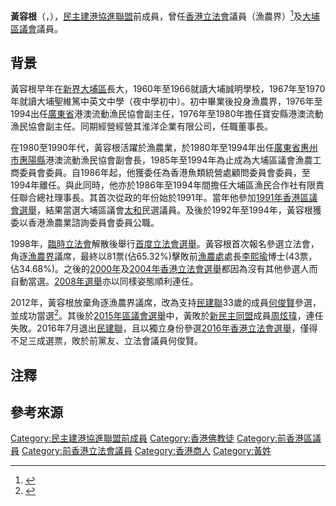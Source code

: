 {{infobox officeholder
| honorific-prefix        = 
| name                    = 黃容根
| native_name             = Wong Yung-kan
| honorific-suffix        = [[銀紫荊星章|SBS]] [[太平紳士|JP]]
| image                   = 
| office1                 = [[File:Legco.svg|20px]] [[香港立法會|香港立法會]][[香港立法會議員列表|議員]]
| period1                 = 1998年7月1日－2000年6月30日<br/>2000年10月1日－2008年9月30日
| predecessor1            = (首任)
| successor1              = [[何俊賢|何俊賢]]
| constituency1           = [[漁農界功能界別|漁農界]]
| office2                 = [[大埔區議會|大埔區議會]]議員
| period2                 = 1991年1月1日－2015年12月31日
| predecessor2            = (首任)
| successor2              = [[周炫瑋|周炫瑋]]
| constituency2           = [[太和_(選區)|大埔太和]]{{to}}[[寶雅_(選區)|寶雅]]
|sex = 男
|party =
|birth_date = {{birth date and age|1951|8|10}}{{noteTag|name=香港人名錄|資料出自1994年由盧子健和何安達所著的《香港人名錄》（天地圖書出版）第483頁。}}
|birth_place = 
|native place = 
|death_date = 
|death_place = 
|nationality = {{CNHK}}
|spouse = 陳四嬌{{noteTag|name=香港人名錄}}
|children = 2子1女{{noteTag|name=香港人名錄}}
|religion= 佛教
|alma_mater = 大埔誠明學校<br>聖維篤中英文中學
|educate= 中三畢業
}}

'''黃容根'''{{SBSHK}}{{JP}}（{{lang-en|Wong Yung-kan}}，{{bd|1951年|8月10日|catIdx=Huang黃}}），[[民主建港協進聯盟|民主建港協進聯盟]]前成員，曾任[[香港立法會|香港立法會]]議員（漁農界）<ref>{{cite web |url=http://www.legco.gov.hk/general/chinese/members/yr08-12/wyk.htm |title=存档副本 |accessdate=2012-05-26 |deadurl=yes |archiveurl=https://web.archive.org/web/20121005052307/http://www.legco.gov.hk/general/chinese/members/yr08-12/wyk.htm |archivedate=2012-10-05 }}</ref>及[[大埔區議會|大埔區議會]]議員。

==背景==
黃容根早年在[[新界|新界]][[大埔區|大埔區]]長大，1960年至1966就讀大埔誠明學校{{noteTag|name=香港人名錄}}，1967年至1970年就讀大埔聖維篤中英文中學（夜中學初中）{{noteTag|name=香港人名錄}}。初中畢業後投身漁農界，1976年至1994出任[[廣東省|廣東省]]港澳流動漁民協會副主任{{noteTag|name=香港人名錄}}，1976年至1980年擔任寶安縣港澳流動漁民協會副主任{{noteTag|name=香港人名錄}}。同期經營經營其淮洋企業有限公司，任職董事長{{noteTag|name=香港人名錄}}。

在1980至1990年代，黃容根活躍於漁農業，於1980年至1994年出任[[廣東省|廣東省]][[惠州市|惠州市]][[惠陽縣|惠陽縣]]港澳流動漁民協會副會長{{noteTag|name=香港人名錄}}，1985年至1994年為止成為大埔區議會漁農工商委員會委員{{noteTag|name=香港人名錄}}。自1986年起，他獲委任為香港魚類統營處顧問委員會委員，至1994年離任{{noteTag|name=香港人名錄}}。與此同時，他亦於1986年至1994年間擔任大埔區漁民合作社有限責任聯合總社理事長{{noteTag|name=香港人名錄}}。其首次從政的年份始於1991年。當年他參加[[1991年香港區議會選舉|1991年香港區議會選舉]]，結果當選大埔區議會[[太和_(選區)|太和]]民選議員{{noteTag|name=香港人名錄}}。及後於1992年至1994年，黃容根獲委以香港漁農業諮詢委員會委員公職{{noteTag|name=香港人名錄}}。

1998年，[[臨時立法會|臨時立法會]]解散後舉行[[1998年香港立法會選舉結果#功能界別|首度立法會選舉]]。黃容根首次報名參選立法會，角逐[[漁農界功能界別|漁農界]]議席，最終以81票(佔65.32%)擊敗前[[漁農處|漁農處]]處長[[李熙瑜|李熙瑜]]博士(43票，佔34.68%)。之後的[[2000年香港立法會選舉|2000年]]及[[2004年香港立法會選舉|2004年香港立法會選舉]]都因為沒有其他參選人而自動當選。[[2008年香港立法會選舉|2008年選舉]]亦以同樣姿態順利連任。

2012年，黃容根放棄角逐漁農界議席，改為支持[[民主建港協進聯盟|民建聯]]33歲的成員[[何俊賢|何俊賢]]參選，並成功當選<ref>{{cite news |url=https://www.e123.hk/ElderlyPro/details/171340/71 |title=黃容根稱好累棄選 |newspaper=[[明報|明報]] |language=zh-hant }}</ref>。其後於[[2015年區議會選舉|2015年區議會選舉]]中，黃敗於[[新民主同盟|新民主同盟]]成員[[周炫瑋|周炫瑋]]，連任失敗。2016年7月退出[[民主建港協進聯盟|民建聯]]，且以獨立身份參選[[2016年香港立法會選舉|2016年香港立法會選舉]]，僅得不足三成選票，敗於前黨友、立法會議員何俊賢。

==注釋==
{{noteFoot}}

==參考來源==
{{reflist}}

{{start box}}
{{s-par}}
{{s-new|first}}
{{s-title|[[大埔區議會|大埔區議會]]<br>{{small|[[寶雅_(選區)|寶雅]]選區區議員}}|1991年10月1日—2015年12月31日}}
{{s-after|[[周炫瑋|周炫瑋]]}}
{{end}}

{{香港特別行政區第一屆立法會議員}}
{{香港特別行政區第二屆立法會議員}}
{{香港特別行政區第三屆立法會議員}}
{{香港特別行政區第四屆立法會議員}}

[[Category:民主建港協進聯盟前成員|Category:民主建港協進聯盟前成員]]
[[Category:香港佛教徒|Category:香港佛教徒]]
[[Category:前香港區議員|Category:前香港區議員]]
[[Category:前香港立法會議員|Category:前香港立法會議員]]
[[Category:香港商人|Category:香港商人]]
[[Category:黃姓|Category:黃姓]]